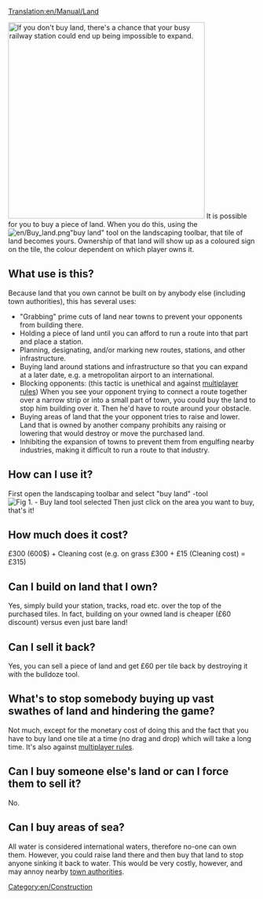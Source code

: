 [[Translation:en/Manual/Land]]


[[File:en/Station surrounded by city.png|400px|thumb|right|If you don't buy land, there's a chance that your busy railway station could end up being impossible to expand.]]
It is possible for you to buy a piece of land.  When you do this, using the [[File:en/Buy land.png]]"buy land" tool on the landscaping toolbar, that tile of land becomes yours.  Ownership of that land will show up as a coloured sign on the tile, the colour dependent on which player owns it.

==What use is this?==
Because land that you own cannot be built on by anybody else (including town authorities), this has several uses:

*"Grabbing" prime cuts of land near towns to prevent your opponents from building there.
*Holding a piece of land until you can afford to run a route into that part and place a station.
*Planning, designating, and/or marking new routes, stations, and other infrastructure.
*Buying land around stations and infrastructure so that you can expand at a later date, e.g. a metropolitan airport to an international.
*Blocking opponents: (this tactic is unethical and against [[en/Community/Play Style/Multiplayer Rules|multiplayer rules]]) When you see your opponent trying to connect a route together over a narrow strip or into a small part of town, you could buy the land to stop him building over it.  Then he'd have to route around your obstacle.
*Buying areas of land that the your opponent tries to raise and lower. Land that is owned by another company prohibits any raising or lowering that would destroy or move the purchased land.
*Inhibiting the expansion of towns to prevent them from engulfing nearby industries, making it difficult to run a route to that industry.

==How can I use it?==

First open the landscaping toolbar and select "buy land" -tool
[[File:en/Landscaping.png|center|none|frame|Fig 1. - Buy land tool selected]]
Then just click on the area you want to buy, that's it!

==How much does it cost?==
£300 (600$) + Cleaning cost (e.g. on grass £300 + £15 (Cleaning cost) = £315)

==Can I build on land that I own?==
Yes, simply build your station, tracks, road etc. over the top of the purchased tiles. In fact, building on your owned land is cheaper (£60 discount) versus even just bare land!

==Can I sell it back?==
Yes, you can sell a piece of land and get £60 per tile back by destroying it with the bulldoze tool.

==What's to stop somebody buying up vast swathes of land and hindering the game?==
Not much, except for the monetary cost of doing this and the fact that you have to buy land one tile at a time (no drag and drop) which will take a long time. It's also against [[en/Community/Play Style/Multiplayer Rules|multiplayer rules]].

==Can I buy someone else's land or can I force them to sell it?==
No.

==Can I buy areas of sea?==
All water is considered international waters, therefore no-one can own them.  However, you could raise land there and then buy that land to stop anyone sinking it back to water.  This would be very costly, however, and may annoy nearby [[en/Manual/Local authority|town authorities]].

[[Category:en/Construction]]